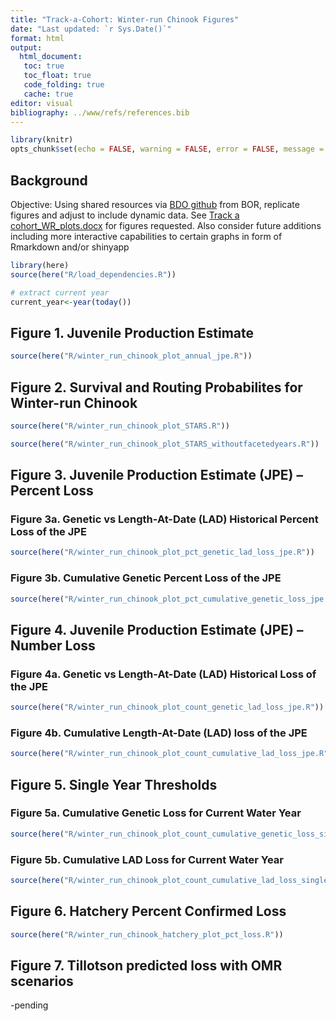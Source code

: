 ```yaml
---
title: "Track-a-Cohort: Winter-run Chinook Figures"
date: "Last updated: `r Sys.Date()`"
format: html
output:
  html_document: 
   toc: true
   toc_float: true
   code_folding: true
   cache: true 
editor: visual
bibliography: ../www/refs/references.bib
---
```


```r
library(knitr)
opts_chunk$set(echo = FALSE, warning = FALSE, error = FALSE, message = FALSE)
```

## Background

Objective: Using shared resources via [BDO github](https://github.com/BDO-Science/track-a-cohort) from BOR, replicate figures and adjust to include dynamic data. See [Track a cohort_WR_plots.docx](https://github.com/BDO-Science/track-a-cohort/blob/main/Track%20a%20Cohort_WR_plots.docx) for figures requested. Also consider future additions including more interactive capabilities to certain graphs in form of Rmarkdown and/or shinyapp

```r
library(here)
source(here("R/load_dependencies.R"))

# extract current year
current_year<-year(today())
```

## Figure 1. Juvenile Production Estimate

```r
source(here("R/winter_run_chinook_plot_annual_jpe.R"))
```

## Figure 2. Survival and Routing Probabilites for Winter-run Chinook

```r
source(here("R/winter_run_chinook_plot_STARS.R"))
```

```r
source(here("R/winter_run_chinook_plot_STARS_withoutfacetedyears.R"))
```


## Figure 3. Juvenile Production Estimate (JPE) – Percent Loss

### Figure 3a. Genetic vs Length-At-Date (LAD) Historical Percent Loss of the JPE

```r
source(here("R/winter_run_chinook_plot_pct_genetic_lad_loss_jpe.R"))
```

### Figure 3b. Cumulative Genetic Percent Loss of the JPE

```r
source(here("R/winter_run_chinook_plot_pct_cumulative_genetic_loss_jpe.R"))
```

## Figure 4. Juvenile Production Estimate (JPE) – Number Loss

### Figure 4a. Genetic vs Length-At-Date (LAD) Historical Loss of the JPE

```r
source(here("R/winter_run_chinook_plot_count_genetic_lad_loss_jpe.R"))
```

### Figure 4b.  Cumulative Length-At-Date (LAD) loss of the JPE

```r
source(here("R/winter_run_chinook_plot_count_cumulative_lad_loss_jpe.R"))
```

## Figure 5. Single Year Thresholds

### Figure 5a. Cumulative Genetic Loss for Current Water Year 

```r
source(here("R/winter_run_chinook_plot_count_cumulative_genetic_loss_single_year_thresholds.R"))
```

### Figure 5b. Cumulative LAD Loss for Current Water Year 

```r
source(here("R/winter_run_chinook_plot_count_cumulative_lad_loss_single_year_thresholds.R"))
```

## Figure 6. Hatchery Percent Confirmed Loss

```r
source(here("R/winter_run_chinook_hatchery_plot_pct_loss.R"))
```

## Figure 7. Tillotson predicted loss with OMR scenarios

-pending
